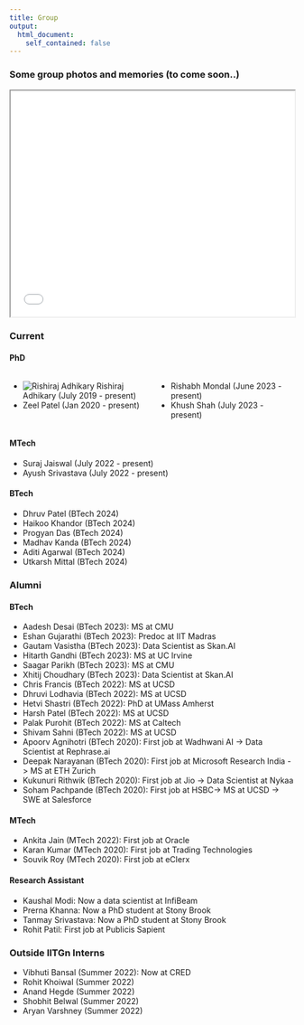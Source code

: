 ```yaml
---
title: Group
output:
  html_document:
    self_contained: false
---
```

### Some group photos and memories (to come soon..)

```{=html}
<iframe src="./group_pics.html" title="Quarto revealjs Documentation" style="height: 400px; width: 100%"></iframe>

```

### Current

#### PhD 

::: columns
::: {.column width="50%"}

- ![Rishiraj Adhikary](https://rishi-a.github.io/images/RISHIRAJ.jpg) Rishiraj Adhikary (July 2019 - present)
- Zeel Patel (Jan 2020 - present)
:::

::: {.column width="50%"}
- Rishabh Mondal (June 2023 - present)
- Khush Shah (July 2023 - present)


:::
:::


#### MTech

::: {layout-ncol=2}

- Suraj Jaiswal (July 2022 - present)
- Ayush Srivastava (July 2022 - present)

:::

#### BTech

::: {layout-ncol=2}

- Dhruv Patel (BTech 2024)
- Haikoo Khandor (BTech 2024)
- Progyan Das (BTech 2024)
- Madhav Kanda (BTech 2024)
- Aditi Agarwal (BTech 2024)
- Utkarsh Mittal (BTech 2024)

:::


### Alumni


#### BTech

- Aadesh Desai (BTech 2023): MS at CMU
- Eshan Gujarathi (BTech 2023): Predoc at IIT Madras
- Gautam Vasistha (BTech 2023): Data Scientist as Skan.AI
- Hitarth Gandhi (BTech 2023): MS at UC Irvine
- Saagar Parikh (BTech 2023): MS at CMU
- Xhitij Choudhary (BTech 2023): Data Scientist at Skan.AI
- Chris Francis (BTech 2022): MS at UCSD
- Dhruvi Lodhavia (BTech 2022): MS at UCSD
- Hetvi Shastri (BTech 2022): PhD at UMass Amherst
- Harsh Patel (BTech 2022): MS at UCSD
- Palak Purohit (BTech 2022): MS at Caltech
- Shivam Sahni (BTech 2022): MS at UCSD
- Apoorv Agnihotri (BTech 2020): First job at Wadhwani AI -> Data Scientist at Rephrase.ai
- Deepak Narayanan (BTech 2020): First job at Microsoft Research India -> MS at ETH Zurich
- Kukunuri Rithwik (BTech 2020): First job at Jio -> Data Scientist at Nykaa
- Soham Pachpande (BTech 2020): First job at  HSBC-> MS at UCSD -> SWE at Salesforce

#### MTech

- Ankita Jain (MTech 2022): First job at Oracle
- Karan Kumar (MTech 2020): First job at Trading Technologies
- Souvik Roy (MTech 2020): First job at eClerx

#### Research Assistant

- Kaushal Modi: Now a data scientist at InfiBeam
- Prerna Khanna: Now a PhD student at Stony Brook
- Tanmay Srivastava: Now a PhD student at Stony Brook
- Rohit Patil: First job at Publicis Sapient

### Outside IITGn Interns

- Vibhuti Bansal (Summer 2022): Now at CRED
- Rohit Khoiwal (Summer 2022)
- Anand Hegde (Summer 2022)
- Shobhit Belwal (Summer 2022)
- Aryan Varshney (Summer 2022) 
